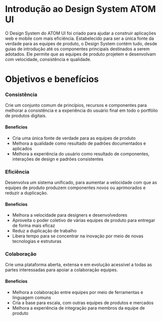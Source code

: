 
<Meta title="Introdução" />

# Introdução ao Design System ATOM UI
O Design System do ATOM UI foi criado para ajudar a construir aplicações web e mobile com mais eficiência. Estabelecido para ser a única fonte da verdade para as equipes de produto, o Design System contém tudo, desde guias de introdução até os componentes principais destinados a serem adotados. Ele permite que as equipes de produto projetem e desenvolvam com velocidade, consistência e qualidade.

# Objetivos e benefícios

### Consistência
Crie um conjunto comum de princípios, recursos e componentes para melhorar a consistência e a experiência do usuário final em todo o portfólio de produtos digitais.

#### Benefícios
* Cria uma única fonte de verdade para as equipes de produto
* Melhora a qualidade como resultado de padrões documentados e aplicados
* Melhora a experiência do usuário como resultado de componentes, interações de design e padrões consistentes

### Eficiência
Desenvolva um sistema unificado, para aumentar a velocidade com que as equipes de produto produzem componentes novos ou aprimorados e reduzir a duplicação.

#### Benefícios
* Melhora a velocidade para designers e desenvolvedores
* Aproveita o poder coletivo de várias equipes de produto para entregar de forma mais eficaz
* Reduz a duplicação de trabalho 
* Libera tempo para se concentrar na inovação por meio de novas tecnologias e estruturas

### Colaboração
Crie uma plataforma aberta, extensa e em evolução acessível a todas as partes interessadas para apoiar a colaboração equipes.

#### Benefícios
* Melhora a colaboração entre equipes por meio de ferramentas e linguagem comuns
* Cria a base para escala, com outras equipes de produtos e mercados
* Melhora a experiência de integração para membros da equipe de produto